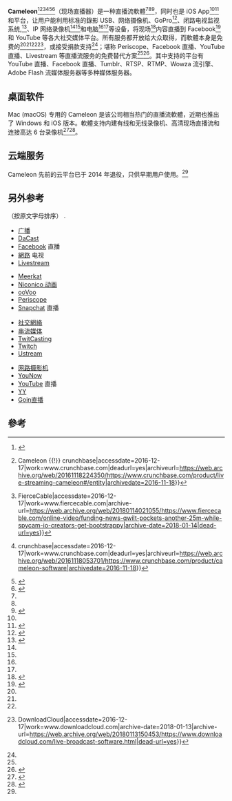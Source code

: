 {{noteTA|G1=IT}}
{{Infobox website
| name                 = Cameleon
| logo                 = Open_Broadcaster_Software_Logo.png
| screenshot           = Broadcaster.software.png
| caption              = Screenshot
| company_type         = [[子公司|子公司]]
| foundation           = [[纽约|纽约]] {{Start date and age|2010}}
| launch_date          = {{Start date and years ago|2014|10|01}}
| current_status       = 线上
| location_country     = {{nowrap|美国}}
| area_served          = 全世界
| type                 = Video streaming 电视服务
| industry             = [[互联网|互聯網]]服務<br />[[实时流|实时流]]
| key_people           = [[Kalman_Venczel|Kalman Venczel]] <small>([[創辦人|創辦人]]兼[[執行長|執行長]])</small><br /> Tom Sopronyi <small>(CTO)</small><br />[[Jay_Patel|Jay Patel]] <small>(开发人员)</small>
| url                  = [https://www.cameleon.live/ cameleon.live]
| language             = [[多种语言|多种语言]]
| registration         = [[Google|Google]]、[[Facebook|Facebook]]、选择性
| native_clients       = [[iOS|iOS]], [[MacOS|MacOS]], [[Microsoft_Windows|Windows]]
<!-- | source_model         = [[Closed_source_software|Closed source]] ([[开源软件|开源软件]] 组件) -->
| num_users            = 45,000<ref name="website"/>
| alexa                = 世界：{{DecreasePositive}} 732,060 ({{as of|2020|9|17|alt=2020年9月}})<ref name="alexa">{{cite web |url= http://www.alexa.com/siteinfo/cameleon.live |title= Cameleon.live Site Traffic |publisher= [[Alexa_Internet|Alexa Internet]] |accessdate= 2020-09-17 |archive-date= 2016-11-16 |archive-url= https://web.archive.org/web/20161116230747/http://www.alexa.com/siteinfo/cameleon.live |dead-url= no }}</ref>
<!-- | marketing_target     = 摄影师 -->
<!-- | publisher            =  Yatko -->
<!-- | marketing target     = [[个人电脑|个人电脑]], [[移动设备|移动设备]] -->
}}

'''Cameleon'''<ref name="website">{{Cite web|url=https://www.cameleon.live|title=Facebook Live & YouTube Live Streaming App|accessdate=2016-12-17|last=yatko.com|work=Live Streaming App & Software|language=en|archive-date=2018-01-07|archive-url=https://web.archive.org/web/20180107233358/https://www.cameleon.live/|dead-url=yes}}</ref><ref name="Crunchbase">{{Cite web|url=https://www.crunchbase.com/product/live-streaming-cameleon#/entity|title=Live Streaming {{!}} Cameleon {{!}} crunchbase|accessdate=2016-12-17|work=www.crunchbase.com|deadurl=yes|archiveurl=https://web.archive.org/web/20161118224350/https://www.crunchbase.com/product/live-streaming-cameleon#/entity|archivedate=2016-11-18}}</ref><ref>{{Cite web|url=http://www.fiercecable.com/online-video/funding-news-qwilt-pockets-another-25m-while-spycam-io-creators-get-bootstrappy|title=Funding news: Qwilt pockets another $25M, while spycam.io creators get bootstrappy with Cameleon {{!}} FierceCable|accessdate=2016-12-17|work=www.fiercecable.com|archive-url=https://web.archive.org/web/20180114021055/https://www.fiercecable.com/online-video/funding-news-qwilt-pockets-another-25m-while-spycam-io-creators-get-bootstrappy|archive-date=2018-01-14|dead-url=yes}}</ref><ref>{{Cite web|url=https://www.crunchbase.com/product/cameleon-software|title=Cameleon Software {{!}} crunchbase|accessdate=2016-12-17|work=www.crunchbase.com|deadurl=yes|archiveurl=https://web.archive.org/web/20161118053701/https://www.crunchbase.com/product/cameleon-software|archivedate=2016-11-18}}</ref><ref>{{Cite web|url=http://www.trademarkia.com/cameleon-87115887.html|title=Apply for a Trademark. Search a Trademark|accessdate=2016-12-17|work=trademarkia.com|archive-date=2018-01-14|archive-url=https://web.archive.org/web/20180114183853/https://www.trademarkia.com/cameleon-87115887.html|dead-url=yes}}</ref><ref name="trademark">{{Cite web|url=http://tmsearch.uspto.gov/bin/showfield?f=doc&state=4806:iz72ya.2.1|title=TESS -- Error|accessdate=2016-12-17|work=tmsearch.uspto.gov|archive-date=2018-01-13|archive-url=https://web.archive.org/web/20180113203012/http://tmsearch.uspto.gov/bin/showfield?f=doc&state=4806:iz72ya.2.1|dead-url=yes}}</ref>（现场直播器）是一种直播流軟體<ref name="website"/><ref name="Crunchbase"/><ref name="hipertextual">{{Cite news|url=https://hipertextual.com/2016/10/aplicaciones-moviles-livestreaming|title=Aplicaciones móviles para realizar livestreaming, streaming en vivo|last=López|first=José María|date=2016-10-20|newspaper=Hipertextual|accessdate=2016-12-17|language=es-ES|archive-date=2018-01-14|archive-url=https://web.archive.org/web/20180114020315/https://hipertextual.com/2016/10/aplicaciones-moviles-livestreaming|dead-url=yes}}</ref>，同时也是 iOS App<ref name="website"/><ref>{{Cite web|url=https://itunes.apple.com/us/app/live/id1145978146?mt=8|title=Live ⊚ on the App Store|accessdate=2016-12-17|work=App Store|archive-date=2018-01-13|archive-url=https://web.archive.org/web/20180113150249/https://itunes.apple.com/us/app/live/id1145978146?mt=8|dead-url=no}}</ref>和平台，让用户能利用标准的錄影 USB、网络摄像机、GoPro<ref>{{cite web |url=http://www.goproherovideo.goprotimes.com/how-to-stream-gopro-hero-live-to-mac-and-windows/ |title=存档副本 |accessdate=2016-12-16 |deadurl=yes |archiveurl=https://web.archive.org/web/20161116102901/http://www.goproherovideo.goprotimes.com/how-to-stream-gopro-hero-live-to-mac-and-windows/ |archivedate=2016-11-16 }}</ref>、闭路电视监视系统,<ref name="barryandcathybeck">{{Cite web|url=http://barryandcathybeck.com/site/index.php/our-blog/connect-my-account/events/viewevent/587-cameleon-cutting-edge-live-streaming-software|title=Cameleon: Cutting-Edge Live Streaming Software|accessdate=2016-12-17|work=barryandcathybeck.com|deadurl=yes|archiveurl=https://web.archive.org/web/20161222232109/http://barryandcathybeck.com/site/index.php/our-blog/connect-my-account/events/viewevent/587-cameleon-cutting-edge-live-streaming-software|archivedate=2016-12-22}}</ref>、IP 网络录像机<ref name="website"/><ref name="barryandcathybeck"/>和电脑<ref name="website"/><ref name="barryandcathybeck"/>等设备，将现场<ref>{{Cite news|url=http://www.hrscontrol.com/odot/|title=Broadcast Solutions – IP Traffic Cameras|newspaper=High Resolution Systems|accessdate=2016-12-17|archive-date=2018-01-14|archive-url=https://web.archive.org/web/20180114183740/https://www.hrscontrol.com/odot/|dead-url=yes}}</ref>内容直播到 Facebook<ref>{{Cite web |url=https://www.facebook.com/ |title=存档副本 |accessdate=2016-12-16 |archive-date=2005-04-08 |archive-url=https://web.archive.org/web/20050408055255/https://www.facebook.com/ |dead-url=no }}</ref>和 YouTube 等各大社交媒体平台。所有服务都开放给大众取得，而軟體本身是免费的<ref name="website"/><ref name="website"/><ref name="barryandcathybeck"/><ref>{{Cite web|url=https://www.downloadcloud.com/live-broadcast-software.html|title=6+ Best Live Broadcast Software Free Download for Windows, Mac, Android {{!}} DownloadCloud|accessdate=2016-12-17|work=www.downloadcloud.com|archive-date=2018-01-13|archive-url=https://web.archive.org/web/20180113150453/https://www.downloadcloud.com/live-broadcast-software.html|dead-url=yes}}</ref>，或接受捐款支持<ref name="website"/>；堪称 Periscope、Facebook 直播、YouTube 直播、Livestream 等直播流服务的免费替代方案<ref name="hipertextual"/><ref>{{Cite web|url=https://alternativeto.net/software/cameleon/|title=Live Broadcaster - Cameleon Alternatives and Similar Software - AlternativeTo.net|accessdate=2016-12-17|work=AlternativeTo|archive-date=2018-01-13|archive-url=https://web.archive.org/web/20180113202932/https://alternativeto.net/software/cameleon/|dead-url=yes}}</ref>。其中支持的平台有 YouTube 直播、Facebook 直播、Tumblr、RTSP、RTMP、Wowza 流引擎、Adobe Flash 流媒体服务器等多种媒体服务器。

==桌面软件==
Mac (macOS) 专用的 Cameleon 是该公司相当热门的直播流軟體，近期也推出了 Windows 和 iOS 版本。軟體支持内建有线和无线录像机、高清现场直播流和连接高达 6 台录像机<ref name="Kickstarter">{{Cite web|url=https://www.kickstarter.com/projects/yatko/facebook-live-and-youtube-live-streaming-with-came|title=Facebook Live & YouTube Live Streaming app Cameleon 2.0|accessdate=2016-12-17|work=Kickstarter|language=en-US|archive-date=2018-01-21|archive-url=https://web.archive.org/web/20180121072839/https://www.kickstarter.com/projects/yatko/facebook-live-and-youtube-live-streaming-with-came|dead-url=no}}</ref><ref name="Kickstarter2">{{Cite web|url=https://www.kickstarter.com/projects/yatko/cameleon-your-live-video-channel|title=Cameleon ► Your Live Video Channel|accessdate=2016-12-17|work=Kickstarter|language=en-US|archive-date=2018-01-21|archive-url=https://web.archive.org/web/20180121072836/https://www.kickstarter.com/projects/yatko/cameleon-your-live-video-channel|dead-url=no}}</ref>。

==云端服务==
Cameleon 先前的云平台已于 2014 年退役，只供早期用户使用。<ref name="Kickstarter2"/>

==另外参考==
（按原文字母排序）
{{Col-begin}}.
{{Col-1-of-4}}
* [[广播|广播]]
* [[DaCast|DaCast]]
* [[Facebook|Facebook]] 直播
* [[網路|網路]] 电视
* [[Livestream|Livestream]]
{{Col-2-of-4}}
* [[Meerkat|Meerkat]]
* [[Niconico_动画|Niconico 动画]]
* [[ooVoo|ooVoo]]
* [[Periscope|Periscope]]
* [[Snapchat|Snapchat]] 直播
{{Col-3-of-4}}
* [[社交網絡|社交網絡]]
* [[串流媒体|串流媒体]]
* [[TwitCasting|TwitCasting]]
* [[Twitch_(網路)|Twitch]]
* [[Ustream|Ustream]]
{{Col-4-of-4}}
* [[网路摄影机|网路摄影机]]
* [[YouNow|YouNow]]
* [[YouTube|YouTube]] 直播
* [[YY_(social_network)|YY]]
* [[Goin直播|Goin直播]] 
{{col-end}}

== 參考 ==
{{Reflist|2}}